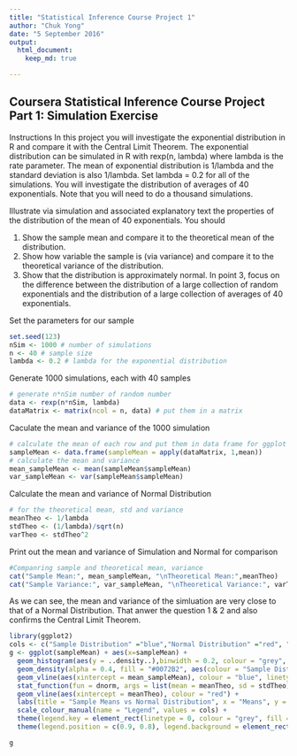 ```yaml
---
title: "Statistical Inference Course Project 1"
author: "Chuk Yong"
date: "5 September 2016"
output: 
  html_document:
    keep_md: true

---
```

## Coursera Statistical Inference Course Project Part 1: Simulation Exercise

Instructions
In this project you will investigate the exponential distribution in R and compare it with the Central Limit Theorem. The exponential distribution can be simulated in R with rexp(n, lambda) where lambda is the rate parameter. The mean of exponential distribution is 1/lambda and the standard deviation is also 1/lambda. Set lambda = 0.2 for all of the simulations. You will investigate the distribution of averages of 40 exponentials. Note that you will need to do a thousand simulations.

Illustrate via simulation and associated explanatory text the properties of the distribution of the mean of 40 exponentials. You should

1. Show the sample mean and compare it to the theoretical mean of the distribution.
2. Show how variable the sample is (via variance) and compare it to the theoretical variance of the distribution.
3. Show that the distribution is approximately normal.
In point 3, focus on the difference between the distribution of a large collection of random exponentials and the distribution of a large collection of averages of 40 exponentials.

Set the parameters for our sample
```r
set.seed(123)
nSim <- 1000 # number of simulations
n <- 40 # sample size
lambda <- 0.2 # lambda for the exponential distribution
```
Generate 1000 simulations, each with 40 samples
```r
# generate n*nSim number of random number
data <- rexp(n*nSim, lambda)  
dataMatrix <- matrix(ncol = n, data) # put them in a matrix
```
Caculate the mean and variance of the 1000 simulation
```r
# calculate the mean of each row and put them in data frame for ggplot
sampleMean <- data.frame(sampleMean = apply(dataMatrix, 1,mean))
# calculate the mean and variance
mean_sampleMean <- mean(sampleMean$sampleMean)
var_sampleMean <- var(sampleMean$sampleMean)
```
Calculate the mean and variance of Normal Distribution 
```r
# for the theoretical mean, std and variance
meanTheo <- 1/lambda
stdTheo <- (1/lambda)/sqrt(n)
varTheo <- stdTheo^2
```
Print out the mean and variance of Simulation and Normal for comparison
```r
#Companring sample and theoretical mean, variance
cat("Sample Mean:", mean_sampleMean, "\nTheoretical Mean:",meanTheo)
cat("Sample Variance:", var_sampleMean, "\nTheoretical Variance:", varTheo )
```
As we can see, the mean and variance of the simluation are very close to that of a Normal Distribution.  That anwer the question 1 & 2 and also confirms the Central Limit Theorem.



```r
library(ggplot2)
cols <- c("Sample Distribution" ="blue","Normal Distribution" ="red", "Bar"="grey")
g <- ggplot(sampleMean) + aes(x=sampleMean) + 
  geom_histogram(aes(y = ..density..),binwidth = 0.2, colour = "grey", fill="white") +
  geom_density(alpha = 0.4, fill = "#0072B2", aes(colour = "Sample Distribution")) + 
  geom_vline(aes(xintercept = mean_sampleMean), colour = "blue", linetype = "dashed", size = 0.8) +
  stat_function(fun = dnorm, args = list(mean = meanTheo, sd = stdTheo), aes(colour = "Normal Distribution")) +
  geom_vline(aes(xintercept = meanTheo), colour = "red") +
  labs(title = "Sample Means vs Normal Distribution", x = "Means", y = "Density") +
  scale_colour_manual(name = "Legend", values = cols) +
  theme(legend.key = element_rect(linetype = 0, colour = "grey", fill = 0)) +
  theme(legend.position = c(0.9, 0.8), legend.background = element_rect(color = "black", fill = "grey90", size = 1, linetype = "solid"))

g
```

